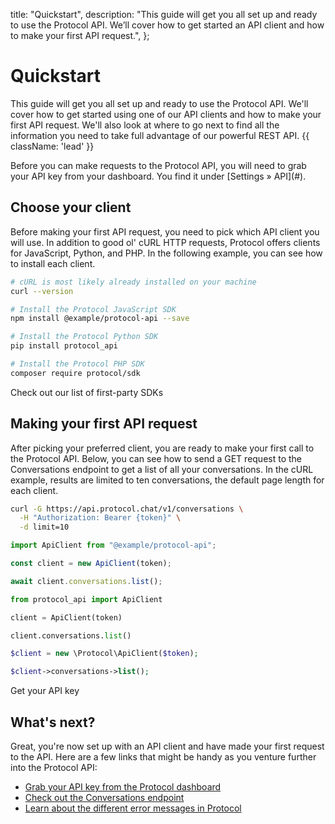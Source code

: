 
  title: "Quickstart",
  description:
    "This guide will get you all set up and ready to use the Protocol API. We’ll cover how to get started an API client and how to make your first API request.",
};

# Quickstart

This guide will get you all set up and ready to use the Protocol API. We'll cover how to get started using one of our API clients and how to make your first API request. We'll also look at where to go next to find all the information you need to take full advantage of our powerful REST API. {{ className: 'lead' }}

<Note>
  Before you can make requests to the Protocol API, you will need to grab your
  API key from your dashboard. You find it under [Settings &raquo; API](#).
</Note>

## Choose your client

Before making your first API request, you need to pick which API client you will use. In addition to good ol' cURL HTTP requests, Protocol offers clients for JavaScript, Python, and PHP. In the following example, you can see how to install each client.

<CodeGroup>

```bash {{ title: 'cURL' }}
# cURL is most likely already installed on your machine
curl --version
```

```bash {{ language: 'js' }}
# Install the Protocol JavaScript SDK
npm install @example/protocol-api --save
```

```bash {{ language: 'python' }}
# Install the Protocol Python SDK
pip install protocol_api
```

```bash {{ language: 'php' }}
# Install the Protocol PHP SDK
composer require protocol/sdk
```

</CodeGroup>

<div className="not-prose">
  <Link
    href="/sdks"
    className="text-primary-500 hover:text-primary-600 dark:text-primary-400 dark:hover:text-primary-300 mt-4 flex w-max items-center gap-1.5 font-semibold transition-all"
  >
    <p>Check out our list of first-party SDKs</p>
    <ArrowRightIcon width={16} height={16} className="stroke-2" />
  </Link>
</div>

## Making your first API request

After picking your preferred client, you are ready to make your first call to the Protocol API. Below, you can see how to send a GET request to the Conversations endpoint to get a list of all your conversations. In the cURL example, results are limited to ten conversations, the default page length for each client.

<CodeGroup tag="GET" label="/v1/conversations">

```bash {{ title: 'cURL' }}
curl -G https://api.protocol.chat/v1/conversations \
  -H "Authorization: Bearer {token}" \
  -d limit=10
```

```js
import ApiClient from "@example/protocol-api";

const client = new ApiClient(token);

await client.conversations.list();
```

```python
from protocol_api import ApiClient

client = ApiClient(token)

client.conversations.list()
```

```php
$client = new \Protocol\ApiClient($token);

$client->conversations->list();
```

</CodeGroup>

<div className="not-prose">
  <Link
    href="/conversetions"
    className="text-primary-500 hover:text-primary-500/90 flex w-max items-center gap-1.5 font-semibold"
  >
    <p>Get your API key</p>
    <ArrowRightIcon width={16} height={16} className="stroke-2" />
  </Link>
</div>

## What's next?

Great, you're now set up with an API client and have made your first request to the API. Here are a few links that might be handy as you venture further into the Protocol API:

- [Grab your API key from the Protocol dashboard](#)
- [Check out the Conversations endpoint](/conversations)
- [Learn about the different error messages in Protocol](/errors)
